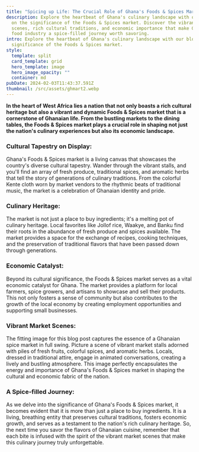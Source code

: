 ```yaml
---
title: "Spicing up Life: The Crucial Role of Ghana's Foods & Spices Market"
description: Explore the heartbeat of Ghana's culinary landscape with our blog
  on the significance of the Foods & Spices market. Discover the vibrant market
  scenes, rich cultural traditions, and economic importance that make Ghana's
  food industry a spice-filled journey worth savoring.
intro: Explore the heartbeat of Ghana's culinary landscape with our blog on the
  significance of the Foods & Spices market.
style:
  template: split
  card_template: grid
  hero_template: image
  hero_image_opacity: ""
  container: md
pubDate: 2024-02-03T11:43:37.591Z
thumbnail: /src/assets/ghmart2.webp
---
```

**In the heart of West Africa lies a nation that not only boasts a rich cultural heritage but also a vibrant and dynamic Foods & Spices market that is a cornerstone of Ghanaian life. From the bustling markets to the dining tables, the Foods & Spices market plays a crucial role in shaping not just the nation's culinary experiences but also its economic landscape.**

### Cultural Tapestry on Display:

Ghana's Foods & Spices market is a living canvas that showcases the country's diverse cultural tapestry. Wander through the vibrant stalls, and you'll find an array of fresh produce, traditional spices, and aromatic herbs that tell the story of generations of culinary traditions. From the colorful Kente cloth worn by market vendors to the rhythmic beats of traditional music, the market is a celebration of Ghanaian identity and pride.

### Culinary Heritage:

The market is not just a place to buy ingredients; it's a melting pot of culinary heritage. Local favorites like Jollof rice, Waakye, and Banku find their roots in the abundance of fresh produce and spices available. The market provides a space for the exchange of recipes, cooking techniques, and the preservation of traditional flavors that have been passed down through generations.

### Economic Catalyst:

Beyond its cultural significance, the Foods & Spices market serves as a vital economic catalyst for Ghana. The market provides a platform for local farmers, spice growers, and artisans to showcase and sell their products. This not only fosters a sense of community but also contributes to the growth of the local economy by creating employment opportunities and supporting small businesses.

### Vibrant Market Scenes:

The fitting image for this blog post captures the essence of a Ghanaian spice market in full swing. Picture a scene of vibrant market stalls adorned with piles of fresh fruits, colorful spices, and aromatic herbs. Locals, dressed in traditional attire, engage in animated conversations, creating a lively and bustling atmosphere. This image perfectly encapsulates the energy and importance of Ghana's Foods & Spices market in shaping the cultural and economic fabric of the nation.

### A Spice-filled Journey:

As we delve into the significance of Ghana's Foods & Spices market, it becomes evident that it is more than just a place to buy ingredients. It is a living, breathing entity that preserves cultural traditions, fosters economic growth, and serves as a testament to the nation's rich culinary heritage. So, the next time you savor the flavors of Ghanaian cuisine, remember that each bite is infused with the spirit of the vibrant market scenes that make this culinary journey truly unforgettable.